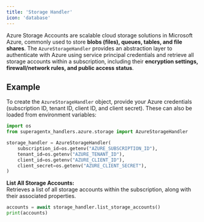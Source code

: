 ```yaml
---
title: 'Storage Handler'
icon: 'database'
---
```


Azure Storage Accounts are scalable cloud storage solutions in Microsoft Azure,
commonly used to store **blobs (files), queues, tables, and file shares**.
The `AzureStorageHandler` provides an abstraction layer to authenticate with Azure using
service principal credentials and retrieve all storage accounts within a subscription,
including their **encryption settings, firewall/network rules, and public access status**.

## Example

To create the `AzureStorageHandler` object, provide your Azure credentials
(subscription ID, tenant ID, client ID, and client secret).
These can also be loaded from environment variables:

```python
import os
from superagentx_handlers.azure.storage import AzureStorageHandler

storage_handler = AzureStorageHandler(
    subscription_id=os.getenv("AZURE_SUBSCRIPTION_ID"),
    tenant_id=os.getenv("AZURE_TENANT_ID"),
    client_id=os.getenv("AZURE_CLIENT_ID"),
    client_secret=os.getenv("AZURE_CLIENT_SECRET"),
)
```
**List All Storage Accounts:** <br />
Retrieves a list of all storage accounts within the subscription,
along with their associated properties.
```python
accounts = await storage_handler.list_storage_accounts()
print(accounts)
```